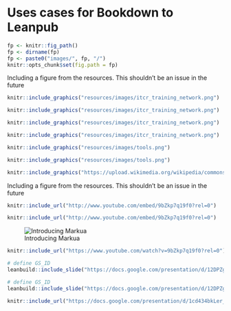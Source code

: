 # Uses cases for Bookdown to Leanpub

```r
fp <- knitr::fig_path()
fp <- dirname(fp)
fp <- paste0("images/", fp, "/")
knitr::opts_chunk$set(fig.path = fp)
```

Including a figure from the resources.  This shouldn't be an issue in the future 
```r
knitr::include_graphics("resources/images/itcr_training_network.png")
```


```r
knitr::include_graphics("resources/images/itcr_training_network.png")
```


```r
knitr::include_graphics("resources/images/itcr_training_network.png")
```


```r
knitr::include_graphics("resources/images/itcr_training_network.png")
```

```r
knitr::include_graphics("resources/images/tools.png")
```

```r
knitr::include_graphics("resources/images/tools.png")
```

```r
knitr::include_graphics("https://upload.wikimedia.org/wikipedia/commons/e/e9/Felis_silvestris_silvestris_small_gradual_decrease_of_quality.png")
```


Including a figure from the resources.  This shouldn't be an issue in the future 
```r
knitr::include_url("http://www.youtube.com/embed/9bZkp7q19f0?rel=0")
```

```r
knitr::include_url("http://www.youtube.com/embed/9bZkp7q19f0?rel=0")
```

![Introducing Markua](https://www.youtube.com/watch?t=105&v=VOCYL-FNbr0)


```r
knitr::include_url("https://www.youtube.com/watch?v=9bZkp7q19f0?rel=0")
```

```r
# define GS_ID
leanbuild::include_slide("https://docs.google.com/presentation/d/12DPZgPteQBwgal6kSPP58zhPhjZ7QSPZLe3NkA8M3eo/edit#slide=id.gc87451c247_0_17", overwrite = FALSE)
```

```r
# define GS_ID
leanbuild::include_slide("https://docs.google.com/presentation/d/12DPZgPteQBwgal6kSPP58zhPhjZ7QSPZLe3NkA8M3eo/edit#slide=id.gc87451c247_0_17", overwrite = FALSE)
```




```r
knitr::include_url("https://docs.google.com/presentation/d/1cd434bkLer_CJ04GzpsZwzeEA9gjc5Ho6QimiHPbyEg/export/png?id=1cd434bkLer_CJ04GzpsZwzeEA9gjc5Ho6QimiHPbyEg&pageid=p")
```



